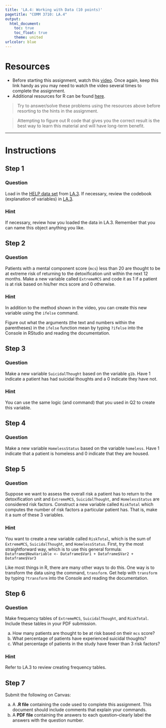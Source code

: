 ```yaml
---
title: 'LA.4: Working with Data (10 points)'
pagetitle: "COMM 3710: LA.4"
output:
  html_document:
    toc: true
    toc_float: true
    theme: united
urlcolor: blue
---
```


# Resources
- Before starting this assignment, watch this [video](https://youtu.be/b9Bh3K5bi0I). Once again, keep this link handy as you may need to watch the video several times to complete the assignment.
- Additional resources for R can be found [here](https://rpubs.com/yesun/652965).

> Try to answer/solve these problems using the resources above before resorting to the hints in the assignment. 

> Attempting to figure out R code that gives you the correct result is the best way to learn this material and will have long-term benefit.

---

# Instructions
## Step 1 {.tabset .tabset-fade .tabset-pills}
### Question
Load in the [HELP data set](https://utah.instructure.com/files/108105219/download?download_frd=1) from [LA.3](https://sarakyeo.github.io/COMM-3710/LA/LA.3.html). If necessary, review the codebook (explanation of variables) in [LA.3](https://sarakyeo.github.io/COMM-3710/LA/LA.3.html).

### Hint
If necessary, review how you loaded the data in LA.3. Remember that you can name this object anything you like.

## Step 2 {.tabset .tabset-fade .tabset-pills}
### Question
Patients with a mental component score (`mcs`) less than 20 are thought to be at extreme risk of returning to the detoxification unit within the next 12 months. Make a new variable called `ExtremeMCS` and code it as 1 if a patient is at risk based on his/her mcs score and 0 otherwise.

### Hint
In addition to the method shown in the video, you can create this new variable using the `ifelse` command.
   
Figure out what the arguments (the text and numbers within the parentheses) in the `ifelse` function mean by typing `?ifelse` into the Console in RStudio and reading the documentation.

## Step 3 {.tabset .tabset-fade .tabset-pills}
### Question
Make a new variable `SuicidalThought` based on the variable `g1b`. Have 1 indicate a patient has had suicidal thoughts and a 0 indicate they have not.

### Hint
You can use the same logic (and command) that you used in Q2 to create this variable.

## Step 4 {.tabset .tabset-fade .tabset-pills}
### Question
Make a new variable `HomelessStatus` based on the variable `homeless`. Have 1 indicate that a patient is homeless and 0 indicate that they are housed.

## Step 5 {.tabset .tabset-fade .tabset-pills}
### Question
Suppose we want to assess the overall risk a patient has to return to the detoxification unit and `ExtremeMCS`, `SuicidalThought`, and `HomelessStatus` are considered risk factors. Construct a new variable called `RiskTotal` which computes the number of risk factors a particular patient has. That is, make it a sum of these 3 variables.

### Hint
You want to create a new variable called `RiskTotal`, which is the sum of `ExtremeMCS`, `SuicidalThought`, and `HomelessStatus`. First, try the most straightforward way, which is to use this general formula:
   ```
   Dataframe$NewVariable <- Dataframe$Var1 + Dataframe$Var2 + Dataframe$Var3 
   ```

Like most things in R, there are many other ways to do this. One way is to transform the data using the command, `transform`. Get help with `transform` by typing `?transform` into the Console and reading the documentation.

## Step 6 {.tabset .tabset-fade .tabset-pills}
### Question
Make frequency tables of `ExtremeMCS`, `SuicidalThought`, and `RiskTotal`. Include these tables in your PDF submission.

a. How many patients are thought to be at risk based on their `mcs` score?
b. What percentage of patients have experienced suicidal thoughts?
c. What percentage of patients in the study have fewer than 3 risk factors? 

### Hint
Refer to LA.3 to review creating frequency tables.

## Step 7 {.tabset .tabset-fade .tabset-pills}
Submit the following on Canvas:

a. A **.R file** containing the code used to complete this assignment. This document should include comments that explain your commands.
b. A **PDF file** containing the answers to each question--clearly label the answers with the question number.